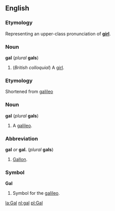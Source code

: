 ==English==
===Etymology===
Representing an upper-class pronunciation of '''[[girl]]'''.

===Noun===
'''gal''' (''plural'' '''gals''')

#(''British colloquial'') A [[girl]].

===Etymology===
Shortened from [[galileo]]

===Noun===
'''gal''' (''plural'' '''gals''')

#A [[galileo]].

===Abbreviation===
'''gal''' ''or'' '''gal.''' (''plural'' '''gals''')

#[[Gallon]].

===Symbol===
'''Gal'''

#Symbol for the [[galileo]].

[[la:Gal]]
[[nl:gal]]
[[pl:Gal]]